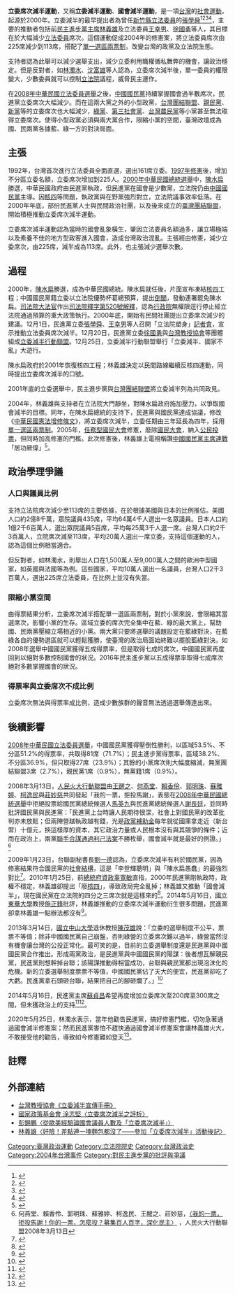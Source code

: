 '''立委席次減半運動'''，又稱'''立委減半運動'''、'''國會減半運動'''，是一項[[台灣|台灣]]的[[社會運動|社會運動]]，起源於2000年。立委減半的最早提出者為曾任[[新竹縣|新竹縣]][[立法委員|立法委員]]的[[張學舜|張學舜]]<ref>{{cite news|author1=陳嘉宏|author2=黎珍珍|title=推動立委席次減半 呼聲趨強|url=http://forums.chinatimes.com/report/520/politic/history/89120101.htm|accessdate=2015-06-10|publisher=中國時報|date=2000-12-01}}</ref><ref>{{cite journal|author1=黃昭展|title=選舉制度改革與台灣團結聯盟的發展|journal=國立中山大學高階公共政策碩士班碩士論文|date=2005|pages=27|url=http://etd.lib.nsysu.edu.tw/ETD-db/ETD-search/getfile?URN=etd-0726105-150639&filename=etd-0726105-150639.pdf}}</ref><ref>{{cite news|author1=羅緗綸|title=張學舜 改革鬥士 求三連霸|url=http://mag.udn.com/mag/vote2004/storypage.jsp?f_ART_ID=4415|accessdate=2015-06-10|publisher=聯合報|date=2004-10-09}}</ref><ref>{{cite news|author=王錦義|title=綠攻竹市立委 張學舜出征|url=http://news.ltn.com.tw/news/local/paper/495463|accessdate=2015-06-10|publisher=自由時報|date=2011-05-26}}</ref>，主要的推動者包括前[[民主進步黨主席|民主進步黨主席]][[林義雄|林義雄]]及立法委員[[王幸男|王幸男]]、[[徐國勇|徐國勇]]等人，其目標在於大幅減少[[立法委員|立法委員]]席次。這個運動促成2004年的修憲案，將立法委員席次由225席減少到113席，搭配了[[單一選區兩票制|單一選區兩票制]]，改變台灣的政黨及立法院生態。

支持者認為此舉可以減少選舉支出，減少立委利用職權循私舞弊的機會，讓政治穩定。但是反對者，如[[林濁水|林濁水]]、[[沈富雄|沈富雄]]等人認為，立委席次減半後，單一委員的權限變大，少數委員就可以控制[[立法院|立法院]]議程，威脅民主運作。

在[[2008年中華民國立法委員選舉|2008年中華民國立法委員選舉]]之後，[[中國國民黨|中國國民黨]]持續掌握國會過半數席次，民進黨立委席次大幅減少。而在這兩大黨之外的小型政黨，[[台灣團結聯盟|台灣團結聯盟]]、[[親民黨|親民黨]]、[[新黨|新黨]]等的立委席次也大幅減少，[[綠黨_(臺灣)|綠黨]]、[[第三社會黨|第三社會黨]]、[[台灣農民黨|台灣農民黨]]等小黨甚至無法取得立委席次。使得小型政黨必須與兩大黨合作，限縮小黨的空間，臺灣政壇成為國、民兩黨各據藍、綠一方的對決局面。

== 主張 ==
1992年，台灣首次進行立法委員全面直選，選出161席立委。[[中華民國憲法增修條文#第四次增修|1997年修憲]]後，增加不分區立委名額，立委席次增加到225人。[[2000年中華民國總統選舉|2000年中華民國總統選舉]]中，[[陳水扁|陳水扁]]勝選，中華民國政府由民進黨執政，但民進黨在國會是少數黨，立法院仍由[[中國國民黨|中國國民黨]]主導。因[[核四|核四]]等問題，執政黨與在野黨強烈對立，立法院議事效率低落。在2000年年底，部份民進黨人士與民間政治社團，以及後來成立的[[臺灣團結聯盟|臺灣團結聯盟]]，開始積極推動立委席次減半運動。

立委席次減半運動認為當時的國會亂象橫生，肇因立法委員名額過多，讓立場極端以及素養不佳的地方型政客進入國會，造成台灣政治混亂。主張經由修憲，減少立委席次，由225席，減半成為113席。此外，也主張減少選舉次數。

== 過程 ==
2000年，[[陳水扁|陳水扁]]勝選，成為中華民國總統。陳水扁就任後，片面宣布凍結[[核四|核四]]工程；中國國民黨籍立委以立法院優勢杯葛總預算，提出[[倒閣|倒閣]]，發動連署罷免陳水扁。[[司法院大法官|司法院大法官]]作出[[司法院釋字第520號解釋|司法院釋字第520號解釋]]，認為[[行政院|行政院]]無權限逕行停止經立法院通過預算的重大政策執行。2000年底，開始有民間社團提出立委席次減少的建議。12月1日，民進黨立委[[張學舜|張學舜]]、[[王幸男|王幸男]]等人召開「立法院塑身」[[記者會|記者會]]，宣示推動立法委員席次減半。12月20日，民進黨立委[[徐國勇|徐國勇]]與[[台灣教授協會|台灣教授協會]]等團體組成[[立委減半行動聯盟|立委減半行動聯盟]]。12月25日，立委減半行動聯盟舉行「立委減半、國家不亂」大遊行。

陳水扁政府於2001年恢復核四工程；林義雄決定以民間路線繼續反核四運動，同時提出立委席次減半的口號。

2001年底的立委選舉中，民主進步黨與[[台灣團結聯盟|台灣團結聯盟]]將立委減半列為共同政見。

2004年，林義雄與支持者在立法院大門靜坐，對陳水扁政府施加壓力，以爭取國會減半的目標。同年，在陳水扁總統的支持下，民進黨與國民黨達成協議，修改《[[中華民國憲法增修條文|中華民國憲法增修條文]]》，將立委席次減半，立委任期由三年延長為四年，採用[[單一選區兩票制|單一選區兩票制]]。2005年，[[任務型國民大會|任務型國民大會]]修憲，廢除[[國民大會|國民大會]]，納入[[公民投票|公民投票]]，但同時加高修憲的門檻。此次修憲後，林義雄上電視稱讚[[中國國民黨主席|中國國民黨主席]][[連戰|連戰]]「居功厥偉」<ref>{{cite news|url=http://www.newtaiwan.com.tw/bulletinview.jsp?bulletinid=129804|title=台派菁英快長大|publisher=《[[新台灣新聞週刊|新台灣新聞週刊]]》網站|author=詹錫奎（老包）|date=2013-06-24|accessdate=2015-12-04|deadurl=yes|archiveurl=https://web.archive.org/web/20161113031118/http://www.newtaiwan.com.tw/bulletinview.jsp?bulletinid=129804|archivedate=2016-11-13}}</ref>。

==政治學理爭議==
===人口與議員比例===
支持立法院席次減少至113席的主要依據，在於根據美國與日本的比例推估。美國人口約2億8千萬，眾院議員435席，平均64萬4千人選出一名眾議員。日本人口約1億2千6百萬人，選出眾院議員5百席，平均每25萬3千人選一席。台灣人口約2千3百萬人，立院席次減至113席，平均20萬人選出一席立委，支持這個運動的人，認為這個比例相當適合。

但反對者，如林濁水，則舉出人口在1,500萬人至9,000萬人之間的歐洲中型國家，如英國與法國等為例。這些國家，平均10萬人選出一名議員，台灣人口2千3百萬人，選出225席立法委員，在比例上並沒有失當。

===限縮小黨空間===
由得票結果分析，立委席次減半搭配單一選區兩票制，對於小黨來說，會限縮其當選席次，影響小黨的生存。區域立委的席次完全集中在藍、綠的最大黨上，幫助國、民兩黨壓縮立場相近的小黨。兩大黨只要將選舉的議題設定在藍綠對決，在藍綠各自的優勢選區就可以輕鬆獲勝，使臺灣的政治局面始終難以擺脫藍綠對決。如2008年選舉中國國民黨獲得五成得票率，但是取得七成的席次，中國國民黨再度回到以絕對多數控制國會的狀況。2016年民主進步黨以五成得票率取得七成席次絕對多數掌握國會的狀況。

===得票率與立委席次不成比例===
立委席次無法與得票率成比例，造成少數族群的聲音無法透過選舉傳達出來。

== 後續影響 ==
[[2008年中華民國立法委員選舉|2008年中華民國立法委員選舉]]，中國國民黨獲得壓倒性勝利，以區域53.5%、不分區51.2%的得票率，共取得81席（71.7%）；民主進步黨得票率，區域38.2%、不分區36.9%，但只取得27席（23.9%）；其餘的小黨席次則大幅度縮減，無黨團結聯盟3席（2.7%），親民黨1席（0.9%），無黨籍1席（0.9%）。

2008年3月13日，[[人民火大行動聯盟|人民火大行動聯盟]]由[[王醒之|王醒之]]、[[何燕堂|何燕堂]]、[[賴香伶|賴香伶]]、[[郭明珠|郭明珠]]、[[蘇雅婷|蘇雅婷]]、[[柯逸民|柯逸民]]與[[莊妙慈|莊妙慈]]共同發起「我的一票，拒投馬謝」，表態在[[2008年中華民國總統選舉|2008年中華民國總統選舉]]中拒絕投票給國民黨總統候選人[[馬英九|馬英九]]與民進黨總統候選人[[謝長廷|謝長廷]]，並同時批評國民黨與民進黨：「民進黨上台時讓人民期待很深，社會上對國民黨的改革批判亦未放鬆；但兩陣營越執政越有錢，光是[[政黨補助金|政黨補助金]]每年就從國庫拿走近（新台幣）十億元，挾這樣厚的資本，其它政治力量或人民根本沒有與其競爭的條件；近而在政治上，兩黨[[政治分肥|聯手合謀通過利己法案]]不勝枚舉，國會減半就是最好的例證。」<ref>何燕堂、賴香伶、郭明珠、蘇雅婷、柯逸民、王醒之、莊妙慈，[http://www.nobnog.org.tw/modules/article/view.article.php/a154 〈我的一票，拒投馬謝！你的一票，怎麼投？募集百人百字，深化民主〉] {{webarchive|url=https://archive.is/20130419073712/http://www.nobnog.org.tw/modules/article/view.article.php/a154 |date=2013-04-19 }}，人民火大行動聯盟2008年3月13日</ref>

2009年1月23日，台聯副秘書長[[劉一德|劉一德]]認為，立委席次減半有利於國民黨，因為修憲結果符合國民黨的[[社會結構|社會結構]]，這是「李登輝聰明」與「陳水扁愚蠢」的最強烈對比<ref>{{cite news|url=http://www.chinareviewnews.com/doc/1008/6/6/3/100866354.html|title=專訪劉一德：台獨運動已被陳水扁搞臭了|publisher=[[中評社|中評社]]|author=鄒麗泳|date=2009-01-24|accessdate=2015-12-04}}</ref>。2010年1月25日，前[[總統府資政|總統府資政]][[辜寬敏|辜寬敏]]直指，2000年民進黨剛執政時，政權不穩定，林義雄卻提出「廢[[核四|核四]]」，導致政局完全亂掉；林義雄又推動「國會減半」，現在國民黨在立法院的四分之三席次就是這樣來的<ref>{{cite news|url=|author=林政忠|title=辜寬敏開砲：謝還有臉選？ 蔡沒領導力！|publisher=聯合報|date=2010-01-26|accessdate=2021-05-30|language=zh-tw}}</ref>。2014年5月16日，[[國立東華大學|國立東華大學]]教授[[施正鋒|施正鋒]]批評，林義雄推動的立委席次減半運動衍生很多問題，民進黨卻拿林義雄一點辦法都沒有<ref>{{cite news|author=王立柔|publisher=[[風傳媒|風傳媒]]|url=http://www.storm.mg/article/31202|title=改成內閣制 施正鋒：萬一民進黨選上總統？|date=2014-05-16|accessdate=2015-12-04}}</ref>。

2013年3月14日，[[國立中山大學|國立中山大學]]退休教授[[陳茂雄|陳茂雄]]說：「立委的選舉制度不公平，票票不等值；除非中國國民黨自己崩盤，否則綠營的立委席次難以過半，綠營當然沒有機會讓台灣的公投正常化。最可笑的是，目前的立委選舉制度還是民進黨與中國國民黨合作推出。形成兩黨政治，是民進黨與中國國民黨的陽謀：後者想瓦解親民黨，民進黨則想幹掉台聯；該陽謀推動得相當成功，台聯與親民黨都出現泡沫化的危機。新的立委選舉制度票票不等值，中國國民黨佔了天大的便宜，民進黨卻吃了大虧。民進黨拿石頭砸台聯，結果把自己的腳砸爛了。」<ref>{{cite news|author=陳茂雄|publisher=[[自立晚報|自立晚報]]|url=http://www.idn.com.tw/news/news_content.php?catid=1&catsid=2&catdid=0&artid=20130314abcd022|title=公投法及立委選舉制度困死綠營|date=2013-03-14|accessdate=2016-10-07}}</ref>

2014年5月16日，民進黨主席[[蘇貞昌|蘇貞昌]]希望再度增加立委席次至200席至300席之間，但未獲政治上的支持<ref>{{cite news|title=蘇貞昌：立委應增至300人 |url=http://www.appledaily.com.tw/appledaily/article/headline/20140517/35836594/|author1=林修卉|author2=晏明強|author3=蘇聖怡|newspaper=台灣蘋果日報|date=2014-05-17}}</ref><ref>{{cite news|title=蘇貞昌國會加倍凸顯林義雄國會減半荒唐 |url=http://www.my-formosa.com/DOC_59655.htm|author=郭正亮|newspaper=美麗島電子報|date=2014-05-18|accessdate=2015-12-04}}</ref>。

2020年5月25日，林濁水表示，當年他勸告民進黨，搞好修憲門檻，切勿急著通過國會減半修憲案；然而民進黨害怕不趕快通過國會減半修憲案會讓林義雄火大，不敢接受他的勸告，導致如今修憲難如登天<ref>{{cite web|author=謝雅柔|url=https://www.chinatimes.com/realtimenews/20200525003086-260407|title=害了自己！林濁水批民進黨做錯三件事|publisher=[[中時新聞網|中時新聞網]]|date=2020-05-25|accessdate=2021-12-24}}</ref>。

==註釋==
{{reflist}}

== 外部連結 ==
* [http://taup.yam.org.tw/comm/comm0110/t002-3.htm 台灣教授協會《立委減半宣傳手冊》]
* [https://web.archive.org/web/20160304051745/http://old.npf.org.tw/PUBLICATION/IA/090/R/IA-R-090-002.htm 國家政策基金會 涂志堅〈立委席次減半之評析〉]
* [http://ntupsr.s3.amazonaws.com/psr/wp-content/uploads/2011/10/15-08.pdf 彭錦鵬〈從歐美經驗論國會議員人數及「立委席次減半」〉]
* [http://chilin.typepad.com/founder/2006/10/post_24.html 林義雄〈好險！差點連一塊麵包都沒了——參加「立委席次減半」活動後記〉]

[[Category:臺灣政治運動|Category:臺灣政治運動]]
[[Category:立法院院史|Category:立法院院史]]
[[Category:台灣政治史|Category:台灣政治史]]
[[Category:2004年台灣事件|Category:2004年台灣事件]]
[[Category:對民主進步黨的批評與爭議|Category:對民主進步黨的批評與爭議]]